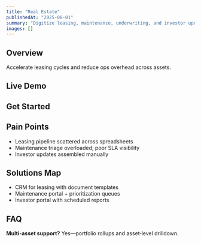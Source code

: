 ```yaml
---
title: "Real Estate"
publishedAt: "2025-08-01"
summary: "Digitize leasing, maintenance, underwriting, and investor updates."
images: []
---
```


## Overview

Accelerate leasing cycles and reduce ops overhead across assets.

## Live Demo

<RoiCalculator title="Real Estate ROI" unitLabel="Units / month" />

## Get Started

<LeadCapture industry="real-estate" funnel="roi" title="Discuss RE Automation" />

## Pain Points

- Leasing pipeline scattered across spreadsheets
- Maintenance triage overloaded; poor SLA visibility
- Investor updates assembled manually

## Solutions Map

- CRM for leasing with document templates
- Maintenance portal + prioritization queues
- Investor portal with scheduled reports

## FAQ

**Multi-asset support?** Yes—portfolio rollups and asset‑level drilldown.

